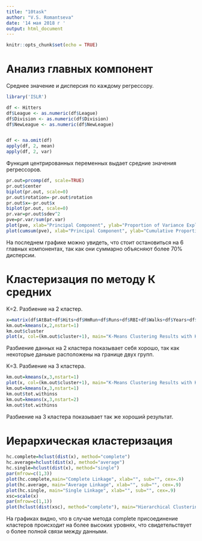 ---
title: "10task"
author: "V.S. Romantseva"
date: '14 мая 2018 г '
output: html_document
---

```{r setup, include=FALSE}
knitr::opts_chunk$set(echo = TRUE)
```
# Анализ главных компонент

Среднее значение и дисперсия по каждому регрессору.

```{r,echo=FALSE}
library('ISLR')  

df <- Hitters
df$League <- as.numeric(df$League)
df$Division <- as.numeric(df$Division)
df$NewLeague <- as.numeric(df$NewLeague)


df <- na.omit(df)
apply(df, 2, mean)
apply(df, 2, var)

```

Функция центрированных переменных выдает средние значения регрессоров.
 
```{r,echo=FALSE}
pr.out=prcomp(df, scale=TRUE)
pr.out$center
biplot(pr.out, scale=0)
pr.out$rotation=-pr.out$rotation
pr.out$x=-pr.out$x
biplot(pr.out, scale=0)
pr.var=pr.out$sdev^2
pve=pr.var/sum(pr.var)
plot(pve, xlab="Principal Component", ylab="Proportion of Variance Explained", ylim=c(0,1),type='b')
plot(cumsum(pve), xlab="Principal Component", ylab="Cumulative Proportion of Variance Explained", ylim=c(0,1),type='b')


```

На последнем графике можно увидеть, что стоит остановиться на 6 главных компонентах, так как они суммарно объясняют более 70% дисперсии.


# Кластеризация по методу К средних

K=2. Разбиение на 2 кластер.

```{r,echo=FALSE}
x=matrix(df$AtBat+df$Hits+df$HmRun+df$Runs+df$RBI+df$Walks+df$Years+df$CAtBat+df$CHits+df$CHmRun+df$CRuns+df$CRBI+df$CWalks+df$League+df$Division+df$PutOuts+df$Assists+df$Errors+df$Salary+df$NewLeague)
km.out=kmeans(x,2,nstart=1)
km.out$cluster
plot(x, col=(km.out$cluster+1), main="K-Means Clustering Results with K=2", xlab="", ylab="", pch=20, cex=2)


```

Разбиение данных на 2 кластера показывает себя хорошо, так как некоторые  даныые расположены на границе двух групп.


K=3. Разбиение на 3 кластера. 

```{r,echo=FALSE}
km.out=kmeans(x,3,nstart=1)
plot(x, col=(km.out$cluster+1), main="K-Means Clustering Results with K=3", xlab="", ylab="", pch=20, cex=2)
km.out=kmeans(x,3,nstart=1)
km.out$tot.withinss
km.out=kmeans(x,3,nstart=2)
km.out$tot.withinss
```

Разбиение на 3 кластера показывает так же хороший результат. 

# Иерархическая кластеризация



```{r,echo=FALSE}
hc.complete=hclust(dist(x), method="complete")
hc.average=hclust(dist(x), method="average")
hc.single=hclust(dist(x), method="single")
par(mfrow=c(1,3))
plot(hc.complete,main="Complete Linkage", xlab="", sub="", cex=.9)
plot(hc.average, main="Average Linkage", xlab="", sub="", cex=.9)
plot(hc.single, main="Single Linkage", xlab="", sub="", cex=.9)
xsc=scale(x)
par(mfrow=c(1,1))
plot(hclust(dist(xsc), method="complete"), main="Hierarchical Clustering with Scaled Features", xlab="", sub="")

```

На графиках видно, что в случае метода complete присоединение кластеров происходит на более высоких уровнях, что свидетельствует о более полной связи между данными.

